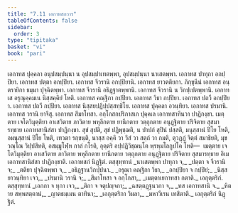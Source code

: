 ```yaml
---
title: "7.11 เอกาทสกวาร"
tableOfContents: false
sidebar:
  order: 3
type: "tipitaka"
basket: "vi"
book: "pari"
---
```



<DynamicBreadcrumb />

<Division number="331" book="pari">

<Paragraph number="1583" book="pari">
เอกาทส ปุคฺคลา อนุปสมฺปนฺนา น อุปสมฺปาเทตพฺพา, อุปสมฺปนฺนา นาเสตพฺพา. เอกาทส ปาทุกา อกปฺปิยา. เอกาทส ปตฺตา อกปฺปิยา. เอกาทส จีวรานิ อกปฺปิยานิ. เอกาทส ยาวตติยกา. ภิกฺขุนีนํ เอกาทส อนฺตรายิกา ธมฺมา ปุจฺฉิตพฺพา. เอกาทส จีวรานิ อธิฏฺฐาตพฺพานิ. เอกาทส จีวรานิ น วิกปฺเปตพฺพานิ. เอกาทเส อรุณุคฺคมเน นิสฺสคฺคิยํ โหติ. เอกาทส คณฺฐิกา กปฺปิยา. เอกาทส วิธา กปฺปิยา. เอกาทส ปถวี อกปฺปิยา. เอกาทส ปถวี กปฺปิยา. เอกาทส นิสฺสยปฏิปฺปสฺสทฺธิโย. เอกาทส ปุคฺคลา อวนฺทิยา. เอกาทส ปรมานิ. เอกาทส วรานิ ยาจึสุ. เอกาทส สีมาโทสา. อกฺโกสกปริภาสเก ปุคฺคเล เอกาทสาทีนวา ปาฏิกงฺขา. เมตฺตาย เจโตวิมุตฺติยา อาเสวิตาย ภาวิตาย พหุลีกตาย ยานีกตาย วตฺถุกตาย อนุฏฺฐิตาย ปริจิตาย สุสมารทฺธาย เอกาทสานิสํสา ปาฏิกงฺขา. สุขํ สุปติ, สุขํ ปฏิพุชฺฌติ, น ปาปกํ สุปินํ ปสฺสติ, มนุสฺสานํ ปิโย โหติ, อมนุสฺสานํ ปิโย โหติ, เทวตา รกฺขนฺติ, นาสฺส อคฺคิ วา วิสํ วา สตฺถํ วา กมติ, ตุวฏฺฏํ จิตฺตํ สมาธิยติ, มุขวณฺโณ วิปฺปสีทติ, อสมฺมูโฬฺห กาลํ กโรติ, อุตฺตริ อปฺปฏิวิชฺฌนฺโต พฺรหฺมโลกูปโค โหติ—  เมตฺตาย เจโตวิมุตฺติยา อาเสวิตาย ภาวิตาย พหุลีกตาย ยานีกตาย วตฺถุกตาย อนุฏฺฐิตาย ปริจิตาย สุสมารทฺธาย อิเม เอกาทสานิสํสา ปาฏิกงฺขาติ.

</Paragraph>
</Division>

<Paragraph number="1584" type="center" book="pari">
เอกาทสกํ นิฏฺฐิตํ.



</Paragraph>

<Paragraph number="1585" type="center" book="pari">
ตสฺสุทฺทานํ


</Paragraph>

<Paragraph number="1586" type="verses" book="pari">
_นาเสตพฺพา ปาทุกา จ,_  
_ปตฺตา จ จีวรานิ จ;_  
_ตติยา ปุจฺฉิตพฺพา จ,_  
_อธิฏฺฐานวิกปฺปนา._  

</Paragraph>

<Paragraph number="1587" type="verses" book="pari">
_อรุณา คณฺฐิกา วิธา,_  
_อกปฺปิยา จ กปฺปิยํ;_  
_นิสฺสยาวนฺทิยา เจว,_  
_ปรมานิ วรานิ จ;_  
_สีมาโทสา จ อกฺโกสา,_  
_เมตฺตาเยกาทสา กตาติ._  


</Paragraph>

<Paragraph number="1588" type="center" book="pari">
เอกุตฺตริกํ.



</Paragraph>

<Paragraph number="1589" type="center" book="pari">
ตสฺสุทฺทานํ


</Paragraph>

<Paragraph number="1590" type="verses" book="pari">
_เอกกา จ ทุกา เจว,_  
_ติกา จ จตุปญฺจกา;_  
_ฉสตฺตฏฺฐนวกา จ,_  
_ทส เอกาทสานิ จ._  

</Paragraph>

<Paragraph number="1591" type="verses" book="pari">
_หิตาย สพฺพสตฺตานํ,_  
_ญาตธมฺเมน ตาทินา;_  
_เอกุตฺตริกา วิมลา,_  
_มหาวีเรน เทสิตาติ._  


</Paragraph>

<Paragraph number="1592" type="center" book="pari">
เอกุตฺตริกํ นิฏฺฐิตํ.
</Paragraph>